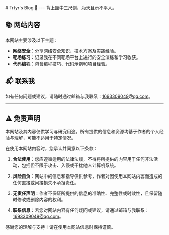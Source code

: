 
<BaseLayout title="Home">
  <BaseCard title="Home">
    <div class="flex">
      <div class="p-6">
          # Trtyr's Blog 👋
            ---
          背上匣中三尺剑，为天且示不平人。
      </div>
    </div>

  </BaseCard>

  <BaseCard title="Home" image="/index.webp">

## 📚 网站内容

本网站主要涉及以下主题：

- **网络安全**：分享网络安全知识、技术方案及实践经验。
- **靶场练习**：记录我在不同靶场平台上进行的安全演练和学习收获。
- **代码编程**：包含编程技巧、代码示例和项目经验。

## 📬 联系我

如有任何问题或建议，请随时通过邮箱与我联系：[1693309049@qq.com](mailto:1693309049@qq.com)。

---

## ⚠️ 免责声明

本网站及其内容仅供学习与研究用途。所有提供的信息和资源均基于作者的个人经验与理解，可能不适用于特定情况。

在使用本网站内容时，您承认并同意以下条款：

1. **合法使用**：您应遵循适用的法律法规，不得将所提供的内容用于任何非法活动，包括但不限于攻击、入侵或干扰他人计算机系统。

2. **风险自负**：网站中的信息和指导仅供参考，作者对因使用本网站内容而造成的任何直接或间接损失不承担责任。

3. **无责任声明**：作者不保证所提供的信息的准确性、完整性或时效性，且保留随时修改或删除内容的权利。

4. **联系信息**：若您对网站内容有任何疑问或建议，请通过邮箱与我联系：[1693309049@qq.com](mailto:1693309049@qq.com)。

感谢您的理解与支持！请在使用本网站信息时保持谨慎。

  </BaseCard>
</BaseLayout>
